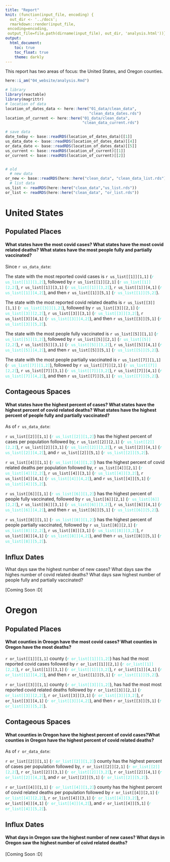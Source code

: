 ```yaml
---
title: "Report"
knit: (function(input_file, encoding) {
  out_dir <- '../docs';
  rmarkdown::render(input_file,
 encoding=encoding,
 output_file=file.path(dirname(input_file), out_dir, 'analysis.html'))})
output:
  html_document:
    toc: true
    toc_float: true
    theme: darkly
---
```


This report has two areas of focus: the United States, and Oregon counties. 

```r
here::i_am("04_website/analysis.Rmd")
```

```r
# library
library(reactable)
library(magrittr)
# location of data
location_of_dates_data <- here::here("01_data/clean_data",
                                     "clean_data_dates.rds")
location_of_current <- here::here("01_data/clean_data",
                                  "clean_data_current.rds") 

# save data 
date_today <- base::readRDS(location_of_dates_data)[[1]]
us_data_date <- base::readRDS(location_of_dates_data)[[4]]
or_data_date <- base::readRDS(location_of_dates_data)[[5]]
us_current <- base::readRDS(location_of_current)[[1]]
or_current <- base::readRDS(location_of_current)[[2]]


# old
  # new data
or_new <- base::readRDS(here::here("clean_data", "clean_data_list.rds"))[[6]]
  # list data 
us_list <- readRDS(here::here("clean_data","us_list.rds"))
or_list <- readRDS(here::here("clean_data", "or_list.rds"))
```

# United States

## Populated Places

#### What states have the **most** covid cases? What states have the **most** covid related deaths? What states have the **most** people fully and partially vaccinated?

Since `r us_data_date`: 

The state with the most reported covid cases is `r us_list[[1]][1,1]` (<span style="color: turquoise ;">`r us_list[[1]][1,2]`</span>), followed by `r us_list[[1]][2,1]` (<span style="color: turquoise ;">`r us_list[[1]][2,2]`</span>), `r us_list[[1]][3,1]` (<span style="color: turquoise ;">`r us_list[[1]][3,2]`</span>), `r us_list[[1]][4,1]` (<span style="color: turquoise ;">`r us_list[[1]][4,2]`</span>), and then `r us_list[[1]][5,1]` (<span style="color: turquoise ;">`r us_list[[1]][5,2]`</span>).

The state with the most reported covid related deaths is `r us_list[[3]][1,1]` (<span style="color: turquoise ;">`r us_list[[3]][1,2]`</span>), followed by `r us_list[[3]][2,1]` (<span style="color: turquoise ;">`r us_list[[3]][2,2]`</span>), `r us_list[[3]][3,1]` (<span style="color: turquoise ;">`r us_list[[3]][3,2]`</span>), `r us_list[[3]][4,1]` (<span style="color: turquoise ;">`r us_list[[3]][4,2]`</span>), and then `r us_list[[3]][5,1]` (<span style="color: turquoise ;">`r us_list[[3]][5,2]`</span>). 

The state with the most people fully vaccinated is `r us_list[[5]][1,1]` (<span style="color: turquoise ;">`r us_list[[5]][1,2]`</span>), followed by `r us_list[[5]][2,1]` (<span style="color: turquoise ;">`r us_list[[5]][2,2]`</span>), `r us_list[[5]][3,1]` (<span style="color: turquoise ;">`r us_list[[5]][3,2]`</span>), `r us_list[[5]][4,1]` (<span style="color: turquoise ;">`r us_list[[5]][4,2]`</span>), and then `r us_list[[5]][5,1]` (<span style="color: turquoise ;">`r us_list[[5]][5,2]`</span>). 

The state with the most people partially vaccinated is `r us_list[[7]][1,1]` (<span style="color: turquoise ;">`r us_list[[7]][1,2]`</span>), followed by `r us_list[[7]][2,1]` (<span style="color: turquoise ;">`r us_list[[7]][2,2]`</span>), `r us_list[[7]][3,1]` (<span style="color: turquoise ;">`r us_list[[7]][3,2]`</span>), `r us_list[[7]][4,1]` (<span style="color: turquoise ;">`r us_list[[7]][4,2]`</span>), and then `r us_list[[7]][5,1]` (<span style="color: turquoise ;">`r us_list[[7]][5,2]`</span>). 

## Contageous Spaces

#### What states have the **highest percent** of cases? What states have the **highest percent** of covid related deaths? What states have the **highest percent** of people fully and partially vaccinated? 

As of `r us_data_date`: 

`r us_list[[2]][1,1]` (<span style="color: turquoise ;">`r us_list[[2]][1,2]`</span>)  has the highest percent of cases per population followed by, `r us_list[[2]][2,1]` (<span style="color: turquoise ;">`r us_list[[2]][2,2]`</span>), `r us_list[[2]][3,1]` (<span style="color: turquoise ;">`r us_list[[2]][3,2]`</span>), `r us_list[[2]][4,1]` (<span style="color: turquoise ;">`r us_list[[2]][4,2]`</span>), and `r us_list[[2]][5,1]` (<span style="color: turquoise ;">`r us_list[[2]][5,2]`</span>). 

`r us_list[[4]][1,1]` (<span style="color: turquoise ;">`r us_list[[4]][1,2]`</span>) has the highest percent of covid related deaths per population followed by, `r us_list[[4]][2,1]` (<span style="color: turquoise ;">`r us_list[[4]][2,2]`</span>), `r us_list[[4]][3,1]` (<span style="color: turquoise ;">`r us_list[[4]][3,2]`</span>), `r us_list[[4]][4,1]` (<span style="color: turquoise ;">`r us_list[[4]][4,2]`</span>), and `r us_list[[4]][5,1]` (<span style="color: turquoise ;">`r us_list[[4]][5,2]`</span>). 

`r us_list[[6]][1,1]` (<span style="color: turquoise ;">`r us_list[[6]][1,2]`</span>) has the highest percent of people fully vaccinated, followed by `r us_list[[6]][2,1]` (<span style="color: turquoise ;">`r us_list[[6]][2,2]`</span>), `r us_list[[6]][3,1]` (<span style="color: turquoise ;">`r us_list[[6]][3,2]`</span>), `r us_list[[6]][4,1]` (<span style="color: turquoise ;">`r us_list[[6]][4,2]`</span>), and then `r us_list[[6]][5,1]` (<span style="color: turquoise ;">`r us_list[[6]][5,2]`</span>). 

`r us_list[[8]][1,1]` (<span style="color: turquoise ;">`r us_list[[8]][1,2]`</span>) has the highest percent of people partially vaccinated, followed by `r us_list[[8]][2,1]` (<span style="color: turquoise ;">`r us_list[[8]][2,2]`</span>), `r us_list[[8]][3,1]` (<span style="color: turquoise ;">`r us_list[[8]][3,2]`</span>), `r us_list[[8]][4,1]` (<span style="color: turquoise ;">`r us_list[[8]][4,2]`</span>), and then `r us_list[[8]][5,1]` (<span style="color: turquoise ;">`r us_list[[8]][5,2]`</span>). 

## Influx Dates

What days saw the highest number of new cases? What days saw the highes number of covid related deaths? What days saw highest number of people fully and partially vaccinated? 

[Coming Soon :D]

# Oregon

## Populated Places

#### What counties in Oreogn have the **most** covid cases? What counties in Oregon have the **most** deaths? 

`r or_list[[1]][1,1]` county (<span style="color: turquoise ;">`r or_list[[1]][1,2]`</span>) has had the most reported covid cases followed by `r or_list[[1]][2,1]` (<span style="color: turquoise ;">`r or_list[[1]][2,2]`</span>), `r or_list[[1]][3,1]` (<span style="color: turquoise ;">`r or_list[[1]][3,2]`</span>), `r or_list[[1]][4,1]` (<span style="color: turquoise ;">`r or_list[[1]][4,2]`</span>), and then `r or_list[[1]][5,1]` (<span style="color: turquoise ;">`r or_list[[1]][5,2]`</span>).

`r or_list[[3]][1,1]` county (<span style="color: turquoise ;">`r or_list[[3]][1,2]`</span>), has had the most most reported covid related deaths followed by `r or_list[[3]][2,1]` (<span style="color: turquoise ;">`r or_list[[3]][2,2]`</span>), `r or_list[[3]][3,1]` (<span style="color: turquoise ;">`r or_list[[3]][3,2]`</span>), `r or_list[[3]][4,1]` (<span style="color: turquoise ;">`r or_list[[3]][4,2]`</span>), and then `r or_list[[3]][5,1]` (<span style="color: turquoise ;">`r or_list[[3]][5,2]`</span>). 

## Contageous Spaces

#### What counties in Oregon have the **highest percent** of covid cases?What counties in Oregon have the **highest percent** of covid related deaths? 

As of `r or_data_date`:

`r or_list[[2]][1,1]` (<span style="color: turquoise ;">`r or_list[[2]][1,2]`</span>) county has the highest percent of cases per population followed by, `r or_list[[2]][2,1]` (<span style="color: turquoise ;">`r or_list[[2]][2,2]`</span>), `r or_list[[2]][3,1]` (<span style="color: turquoise ;">`r or_list[[2]][3,2]`</span>), `r or_list[[2]][4,1]` (<span style="color: turquoise ;">`r or_list[[2]][4,2]`</span>), and `r or_list[[2]][5,1]` (<span style="color: turquoise ;">`r or_list[[2]][5,2]`</span>). 

`r or_list[[4]][1,1]` (<span style="color: turquoise ;">`r or_list[[4]][1,2]`</span>) county has the highest percent of covid related deaths per population followed by `r or_list[[4]][2,1]` (<span style="color: turquoise ;">`r or_list[[4]][2,2]`</span>), `r or_list[[4]][3,1]` (<span style="color: turquoise ;">`r or_list[[4]][3,2]`</span>), `r or_list[[4]][4,1]` (<span style="color: turquoise ;">`r or_list[[4]][4,2]`</span>), and `r or_list[[4]][5,1]` (<span style="color: turquoise ;">`r or_list[[4]][5,2]`</span>). 

## Influx Dates

#### What days in Oregon saw the highest number of new cases? What days in Oregon saw the highest number of coivd related deaths? 

[Coming Soon :D]
